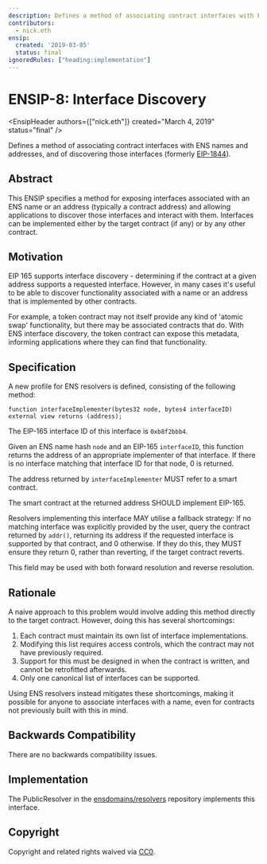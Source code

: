 ```yaml
---
description: Defines a method of associating contract interfaces with ENS names and addresses, and of discovering those interfaces (formerly EIP-1844).
contributors:
  - nick.eth
ensip:
  created: '2019-03-05'
  status: final
ignoredRules: ["heading:implementation"]
---
```



# ENSIP-8: Interface Discovery

<EnsipHeader authors={["nick.eth"]} created="March 4, 2019" status="final" />

Defines a method of associating contract interfaces with ENS names and addresses, and of discovering those interfaces (formerly [EIP-1844](https://eips.ethereum.org/EIPS/eip-1844)).

## Abstract

This ENSIP specifies a method for exposing interfaces associated with an ENS name or an address (typically a contract address) and allowing applications to discover those interfaces and interact with them. Interfaces can be implemented either by the target contract (if any) or by any other contract.

## Motivation

EIP 165 supports interface discovery - determining if the contract at a given address supports a requested interface. However, in many cases it's useful to be able to discover functionality associated with a name or an address that is implemented by other contracts.

For example, a token contract may not itself provide any kind of 'atomic swap' functionality, but there may be associated contracts that do. With ENS interface discovery, the token contract can expose this metadata, informing applications where they can find that functionality.

## Specification

A new profile for ENS resolvers is defined, consisting of the following method:

```solidity
function interfaceImplementer(bytes32 node, bytes4 interfaceID) external view returns (address);
```

The EIP-165 interface ID of this interface is `0xb8f2bbb4`.

Given an ENS name hash `node` and an EIP-165 `interfaceID`, this function returns the address of an appropriate implementer of that interface. If there is no interface matching that interface ID for that node, 0 is returned.

The address returned by `interfaceImplementer` MUST refer to a smart contract.

The smart contract at the returned address SHOULD implement EIP-165.

Resolvers implementing this interface MAY utilise a fallback strategy: If no matching interface was explicitly provided by the user, query the contract returned by `addr()`, returning its address if the requested interface is supported by that contract, and 0 otherwise. If they do this, they MUST ensure they return 0, rather than reverting, if the target contract reverts.

This field may be used with both forward resolution and reverse resolution.

## Rationale

A naive approach to this problem would involve adding this method directly to the target contract. However, doing this has several shortcomings:

1. Each contract must maintain its own list of interface implementations.
2. Modifying this list requires access controls, which the contract may not have previously required.
3. Support for this must be designed in when the contract is written, and cannot be retrofitted afterwards.
4. Only one canonical list of interfaces can be supported.

Using ENS resolvers instead mitigates these shortcomings, making it possible for anyone to associate interfaces with a name, even for contracts not previously built with this in mind.

## Backwards Compatibility

There are no backwards compatibility issues.

## Implementation

The PublicResolver in the [ensdomains/resolvers](https://github.com/ensdomains/resolvers/) repository implements this interface.

## Copyright

Copyright and related rights waived via [CC0](https://creativecommons.org/publicdomain/zero/1.0/).
